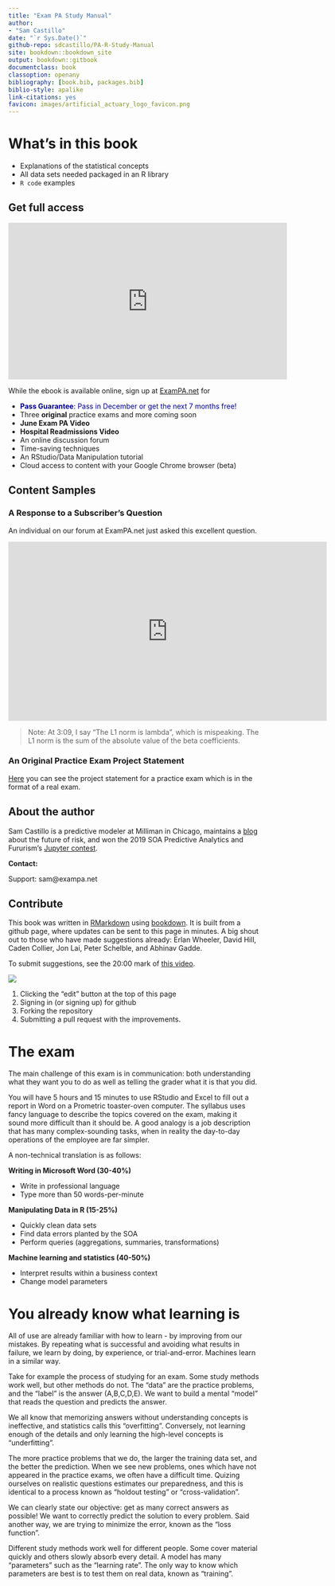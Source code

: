 ```yaml
--- 
title: "Exam PA Study Manual"
author: 
- "Sam Castillo"
date: "`r Sys.Date()`"
github-repo: sdcastillo/PA-R-Study-Manual
site: bookdown::bookdown_site
output: bookdown::gitbook
documentclass: book
classoption: openany
bibliography: [book.bib, packages.bib]
biblio-style: apalike
link-citations: yes
favicon: images/artificial_actuary_logo_favicon.png
---
```


# What's in this book

- Explanations of the statistical concepts
- All data sets needed packaged in an R library
- `R code` examples

## Get full access

<iframe width="560" height="315" src="https://www.youtube.com/embed/7-d85_h2QJ0" frameborder="0" allow="accelerometer; autoplay; encrypted-media; gyroscope; picture-in-picture" allowfullscreen></iframe>

While the ebook is available online, sign up at [ExamPA.net](https://www.exampa.net/pricing) for 

- <span style="color:darkblue">**Pass Guarantee**: Pass in December or get the next 7 months free!</span>
- Three **original** practice exams and more coming soon
- **June Exam PA Video**
- **Hospital Readmissions Video**
- An online discussion forum
- Time-saving techniques
- An RStudio/Data Manipulation tutorial
- Cloud access to content with your Google Chrome browser (beta)
 

## Content Samples

### A Response to a Subscriber's Question

An individual on our forum at ExamPA.net just asked this excellent question.  

<iframe src="https://player.vimeo.com/video/374497585" width="640" height="360" frameborder="0" allow="autoplay; fullscreen" allowfullscreen></iframe>

>Note: At 3:09, I say "The L1 norm is lambda", which is mispeaking.  The L1 norm is the sum of the absolute value of the beta coefficients.

### An Original Practice Exam Project Statement

[Here](https://github.com/sdcastillo/JunePAFiles/blob/master/Practice%20Exam%20Sample.pdf) you can see the project statement for a practice exam which is in the format of a real exam.  

## About the author

Sam Castillo is a predictive modeler at Milliman in Chicago, maintains a [blog](http://artificialactuary.com/) about the future of risk, and won the 2019 SOA Predictive Analytics and Fururism's [Jupyter contest](https://nbviewer.jupyter.org/github/SOASections/SOA-Predictive-Modeling-Innovation-and-Industry-Contest-2019-First-Place/blob/master/Predicting%20Uncertainty%20Prediction%20Intervals%20from%20Gradient%20Boosted%20Quantile%20Regression.ipynb).

**Contact:**

Support: sam@exampa.net


## Contribute

This book was written in [RMarkdown](https://rmarkdown.rstudio.com/) using [bookdown](https://bookdown.org/).  It is built from a github page, where updates can be sent to this page in minutes.  A big shout out to those who have made suggestions already: Erlan Wheeler, David Hill, Caden Collier, Jon Lai, Peter Schelble, and Abhinav Gadde.

To submit suggestions, see the 20:00 mark of [this video](https://www.youtube.com/watch?v=dVqVscgwSpw).

![](images/gitbook_pull_request.png)

1.  Clicking the "edit" button at the top of this page
2.  Signing in (or signing up) for github
3.  Forking the repository
4.  Submitting a pull request with the improvements.




# The exam

The main challenge  of this exam is in communication: both understanding what they want you to do as well as telling the grader what it is that you did.

You will have 5 hours and 15 minutes to use RStudio and Excel to fill out a report in Word on a Prometric toaster-oven computer.  The syllabus uses fancy language to describe the topics covered on the exam, making it sound more difficult than it should be.  A good analogy is a job description that has many complex-sounding tasks, when in reality the day-to-day operations of the employee are far simpler.

A non-technical translation is as follows:

**Writing in Microsoft Word (30-40%)**

- Write in professional language
- Type more than 50 words-per-minute

**Manipulating Data in R (15-25%)**

- Quickly clean data sets
- Find data errors planted by the SOA
- Perform queries (aggregations, summaries, transformations)

**Machine learning and statistics (40-50%)**

- Interpret results within a business context
- Change model parameters



# You already know what learning is

All of use are already familiar with how to learn - by improving from our mistakes.  By repeating what is successful and avoiding what results in failure, we learn by doing, by experience, or trial-and-error.  Machines learn in a similar way.

Take for example the process of studying for an exam.  Some study methods work well, but other methods do not.  The "data" are the practice problems, and the “label” is the answer (A,B,C,D,E).  We want to build a mental "model” that reads the question and predicts the answer.

We all know that memorizing answers without understanding concepts is ineffective, and statistics calls this "overfitting".  Conversely, not learning enough of the details and only learning the high-level concepts is "underfitting".

The more practice problems that we do, the larger the training data set, and the better the prediction.  When we see new problems, ones which have not appeared in the practice exams, we often have a difficult time. Quizing ourselves on realistic questions estimates our preparedness, and this is identical to a process known as "holdout testing" or "cross-validation". 

We can clearly state our objective: get as many correct answers as possible! We want to correctly predict the solution to every problem.  Said another way, we are trying to minimize the error, known as the "loss function".  

Different study methods work well for different people.  Some cover material quickly and others slowly absorb every detail.  A model has many "parameters" such as the "learning rate".  The only way to know which parameters are best is to test them on real data, known as "training".
